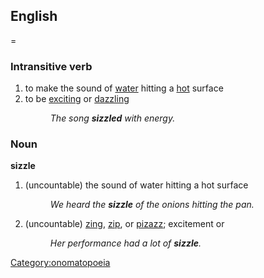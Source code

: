 ==English===
===Intransitive verb===
#to make the sound of [[water]] hitting a [[hot]] surface
#to be [[exciting]] or [[dazzling]]
#:''The song '''sizzled''' with energy.''


===Noun===
'''sizzle'''
#(uncountable) the sound of water hitting a hot surface
#:''We heard the '''sizzle''' of the onions hitting the pan.''
#(uncountable) [[zing]], [[zip]], or [[pizazz]]; excitement or 
#:''Her performance had a lot of '''sizzle'''.''


[[Category:onomatopoeia]]